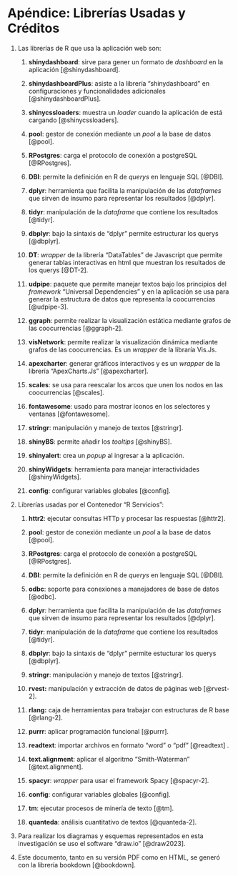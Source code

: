 # Apéndice: Librerías Usadas y Créditos {.unnumbered}

1.  Las librerías de R que usa la aplicación web son:

    1.  **shinydashboard**: sirve para gener un formato de *dashboard* en la aplicación [@shinydashboard].

    2.  **shinydashboardPlus**: asiste a la librería "shinydashboard" en configuraciones y funcionalidades adicionales [@shinydashboardPlus].

    3.  **shinycssloaders**: muestra un *loader* cuando la aplicación de está cargando [@shinycssloaders].

    4.  **pool**: gestor de conexión mediante un *pool* a la base de datos [@pool].

    5.  **RPostgres**: carga el protocolo de conexión a postgreSQL [@RPostgres].

    6.  **DBI**: permite la definición en R de *querys* en lenguaje SQL [@DBI].

    7.  **dplyr**: herramienta que facilita la manipulación de las *dataframes* que sirven de insumo para representar los resultados [@dplyr].

    8.  **tidyr**: manipulación de la *dataframe* que contiene los resultados [@tidyr].

    9.  **dbplyr**: bajo la sintaxis de "dplyr" permite estructurar los querys [@dbplyr].

    10. **DT**: *wrapper* de la librería "DataTables" de Javascript que permite generar tablas interactivas en html que muestran los resultados de los querys [@DT-2].

    11. **udpipe**: paquete que permite manejar textos bajo los principios del *framework* "Universal Dependencies" y en la aplicación se usa para generar la estructura de datos que representa la coocurrencias [@udpipe-3].

    12. **ggraph**: permite realizar la visualización estática mediante grafos de las coocurrencias [@ggraph-2].

    13. **visNetwork**: permite realizar la visualización dinámica mediante grafos de las coocurrencias. Es un *wrapper* de la libraría Vis.Js.

    14. **apexcharter**: generar gráficos interactivos y es un *wrapper* de la librería "ApexCharts.Js" [@apexcharter].

    15. **scales**: se usa para reescalar los arcos que unen los nodos en las coocurrencias [@scales].

    16. **fontawesome**: usado para mostrar íconos en los selectores y ventanas [@fontawesome].

    17. **stringr**: manipulación y manejo de textos [@stringr].

    18. **shinyBS**: permite añadir los *tooltips* [@shinyBS].

    19. **shinyalert**: crea un *popup* al ingresar a la aplicación.

    20. **shinyWidgets**: herramienta para manejar interactividades [@shinyWidgets].

    21. **config**: configurar variables globales [@config].

2.  Librerías usadas por el Contenedor "R Servicios":

    1.  **httr2**: ejecutar consultas HTTp y procesar las respuestas [@httr2].

    2.  **pool**: gestor de conexión mediante un *pool* a la base de datos [@pool].

    3.  **RPostgres**: carga el protocolo de conexión a postgreSQL [@RPostgres].

    4.  **DBI**: permite la definición en R de *querys* en lenguaje SQL [@DBI].

    5.  **odbc**: soporte para conexiones a manejadores de base de datos [@odbc].

    6.  **dplyr**: herramienta que facilita la manipulación de las *dataframes* que sirven de insumo para representar los resultados [@dplyr].

    7.  **tidyr**: manipulación de la *dataframe* que contiene los resultados [@tidyr].

    8.  **dbplyr**: bajo la sintaxis de "dplyr" permite estucturar los querys [@dbplyr].

    9.  **stringr**: manipulación y manejo de textos [@stringr].

    10. **rvest:** manipulación y extracción de datos de páginas web [@rvest-2].

    11. **rlang:** caja de herramientas para trabajar con estructuras de R base [@rlang-2].

    12. **purrr**: aplicar programación funcional [@purrr].

    13. **readtext**: importar archivos en formato "word" o "pdf" [@readtext] .

    14. **text.alignment**: aplicar el algoritmo "Smith-Waterman" [@text.alignment].

    15. **spacyr**: *wrapper* para usar el framework Spacy [@spacyr-2].

    16. **config**: configurar variables globales [@config].

    17. **tm**: ejecutar procesos de minería de texto [@tm].

    18. **quanteda**: análisis cuantitativo de textos [@quanteda-2].

3.  Para realizar los diagramas y esquemas representados en esta investigación se uso el software "draw.io" [@draw2023].

4.  Este documento, tanto en su versión PDF como en HTML, se generó con la librería bookdown [@bookdown].
